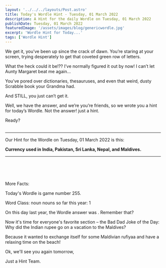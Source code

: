 ```yaml
---
layout: '../../../layouts/Post.astro'
title: Today's Wordle Hint - Tuesday, 01 March 2022
description: A Hint for the daily Wordle on Tuesday, 01 March 2022
publishDate: Tuesday, 01 March 2022
featuredImage: '/assets/images/blog/genericwordle.jpg'
excerpt: 'Wordle Hint for Today...'
tags: ['Wordle Hint']
---
```


We get it, you’ve been up since the crack of dawn. You’re staring at your screen, trying desperately to get that coveted green row of letters. 

What the heck could it be!??
I’ve normally figured it out by now!
I can’t let Aunty Margaret beat me again… 

You’ve pored over dictionaries, thesauruses, and even that weird, dusty Scrabble book your Grandma had.

And STILL, you just can’t get it. 

Well, we have the answer, and we’re you’re friends, so we wrote you a hint for today’s Wordle.
Not the answer! just a hint. 

Ready?
<br />
<br />
 
----

Our Hint for the Wordle on Tuesday, 01 March 2022 is this:

**Currency used in India, Pakistan, Sri Lanka, Nepal, and Maldives.** 


----
<br />
<br />
<br />


More Facts:

Today's Wordle is game number 255.

Word Class: noun nouns so far this year: 1 

On this day last year, the Wordle answer was . Remember that? 

Now it's time for everyone's favorite section – the Bad Dad Joke of the Day: Why did the Indian rupee go on a vacation to the Maldives?

Because it wanted to exchange itself for some Maldivian rufiyaa and have a relaxing time on the beach! 

Ok, we'll see you again tomorrow, 

Just a Hint Team.